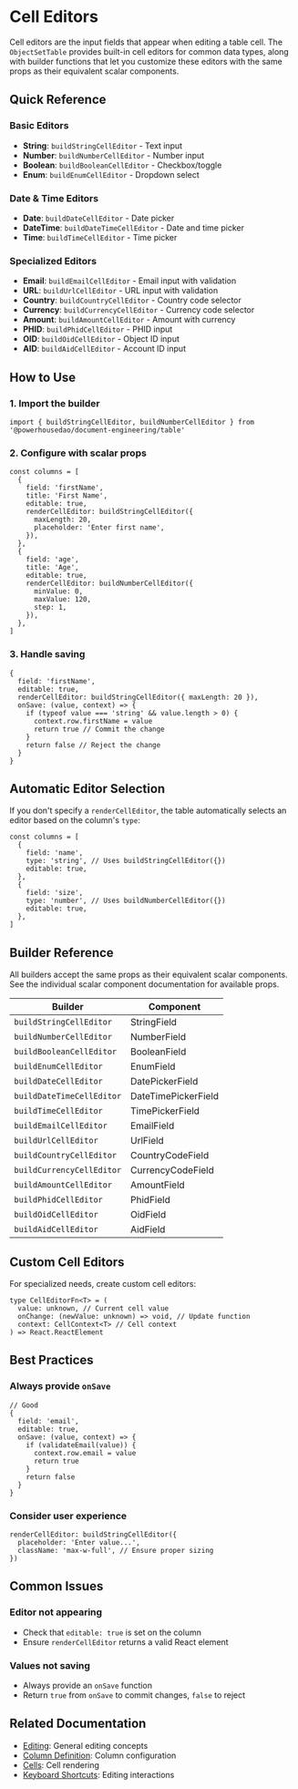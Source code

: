 
<Meta title="Data Display/Object Set Table/Docs/Cell Editors" />

# Cell Editors

Cell editors are the input fields that appear when editing a table cell. The `ObjectSetTable` provides built-in cell editors for common data types, along with builder functions that let you customize these editors with the same props as their equivalent scalar components.

## Quick Reference

### Basic Editors

- **String**: `buildStringCellEditor` - Text input
- **Number**: `buildNumberCellEditor` - Number input
- **Boolean**: `buildBooleanCellEditor` - Checkbox/toggle
- **Enum**: `buildEnumCellEditor` - Dropdown select

### Date & Time Editors

- **Date**: `buildDateCellEditor` - Date picker
- **DateTime**: `buildDateTimeCellEditor` - Date and time picker
- **Time**: `buildTimeCellEditor` - Time picker

### Specialized Editors

- **Email**: `buildEmailCellEditor` - Email input with validation
- **URL**: `buildUrlCellEditor` - URL input with validation
- **Country**: `buildCountryCellEditor` - Country code selector
- **Currency**: `buildCurrencyCellEditor` - Currency code selector
- **Amount**: `buildAmountCellEditor` - Amount with currency
- **PHID**: `buildPhidCellEditor` - PHID input
- **OID**: `buildOidCellEditor` - Object ID input
- **AID**: `buildAidCellEditor` - Account ID input

## How to Use

### 1. Import the builder

```tsx
import { buildStringCellEditor, buildNumberCellEditor } from '@powerhousedao/document-engineering/table'
```

### 2. Configure with scalar props

```tsx
const columns = [
  {
    field: 'firstName',
    title: 'First Name',
    editable: true,
    renderCellEditor: buildStringCellEditor({
      maxLength: 20,
      placeholder: 'Enter first name',
    }),
  },
  {
    field: 'age',
    title: 'Age',
    editable: true,
    renderCellEditor: buildNumberCellEditor({
      minValue: 0,
      maxValue: 120,
      step: 1,
    }),
  },
]
```

### 3. Handle saving

```tsx
{
  field: 'firstName',
  editable: true,
  renderCellEditor: buildStringCellEditor({ maxLength: 20 }),
  onSave: (value, context) => {
    if (typeof value === 'string' && value.length > 0) {
      context.row.firstName = value
      return true // Commit the change
    }
    return false // Reject the change
  }
}
```

## Automatic Editor Selection

If you don't specify a `renderCellEditor`, the table automatically selects an editor based on the column's `type`:

```tsx
const columns = [
  {
    field: 'name',
    type: 'string', // Uses buildStringCellEditor({})
    editable: true,
  },
  {
    field: 'size',
    type: 'number', // Uses buildNumberCellEditor({})
    editable: true,
  },
]
```

## Builder Reference

All builders accept the same props as their equivalent scalar components. See the individual scalar component documentation for available props.

| Builder                   | Component           |
| ------------------------- | ------------------- |
| `buildStringCellEditor`   | StringField         |
| `buildNumberCellEditor`   | NumberField         |
| `buildBooleanCellEditor`  | BooleanField        |
| `buildEnumCellEditor`     | EnumField           |
| `buildDateCellEditor`     | DatePickerField     |
| `buildDateTimeCellEditor` | DateTimePickerField |
| `buildTimeCellEditor`     | TimePickerField     |
| `buildEmailCellEditor`    | EmailField          |
| `buildUrlCellEditor`      | UrlField            |
| `buildCountryCellEditor`  | CountryCodeField    |
| `buildCurrencyCellEditor` | CurrencyCodeField   |
| `buildAmountCellEditor`   | AmountField         |
| `buildPhidCellEditor`     | PhidField           |
| `buildOidCellEditor`      | OidField            |
| `buildAidCellEditor`      | AidField            |

## Custom Cell Editors

For specialized needs, create custom cell editors:

```tsx
type CellEditorFn<T> = (
  value: unknown, // Current cell value
  onChange: (newValue: unknown) => void, // Update function
  context: CellContext<T> // Cell context
) => React.ReactElement
```

## Best Practices

### Always provide `onSave`

```tsx
// Good
{
  field: 'email',
  editable: true,
  onSave: (value, context) => {
    if (validateEmail(value)) {
      context.row.email = value
      return true
    }
    return false
  }
}
```

### Consider user experience

```tsx
renderCellEditor: buildStringCellEditor({
  placeholder: 'Enter value...',
  className: 'max-w-full', // Ensure proper sizing
})
```

## Common Issues

### Editor not appearing

- Check that `editable: true` is set on the column
- Ensure `renderCellEditor` returns a valid React element

### Values not saving

- Always provide an `onSave` function
- Return `true` from `onSave` to commit changes, `false` to reject

## Related Documentation

- [Editing](/docs/data-display-object-set-table-docs-editing--readme): General editing concepts
- [Column Definition](/docs/data-display-object-set-table-docs-column-definition--readme): Column configuration
- [Cells](/docs/data-display-object-set-table-docs-cells--readme): Cell rendering
- [Keyboard Shortcuts](/docs/data-display-object-set-table-docs-keyboard-shortcuts--readme): Editing interactions
